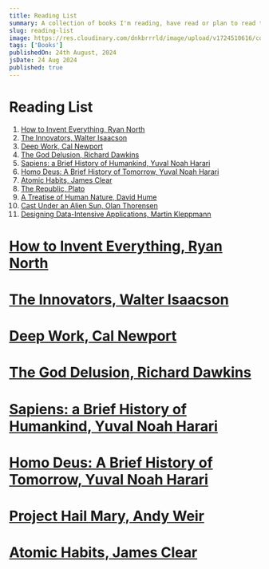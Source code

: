 ```yaml
---
title: Reading List
summary: A collection of books I'm reading, have read or plan to read this year (2024), in no particular order.
slug: reading-list
image: https://res.cloudinary.com/dnkbrrrld/image/upload/v1724510616/cover-edit_it984f.png
tags: ['Books']
publishedOn: 24th August, 2024
jsDate: 24 Aug 2024
published: true
---
```


<HeroImage
    src="https://res.cloudinary.com/dnkbrrrld/image/upload/v1724510616/cover-edit_it984f.png"
    alt="cover"
/>

# Reading List

1. [How to Invent Everything, Ryan North](#how-to-invent-everything)
2. [The Innovators, Walter Isaacson](#the-innovators-walter-isaacson)
3. [Deep Work, Cal Newport](#deep-work-cal-newport)
4. [The God Delusion, Richard Dawkins](#the-god-delusion-richard-dawkins)
5. [Sapiens: a Brief History of Humankind, Yuval Noah Harari](#sapiens-a-brief-history-of-humankind-yuval-noah-harari)
6. [Homo Deus: A Brief History of Tomorrow, Yuval Noah Harari](#homo-deus-a-brief-history-of-tomorrow-yuval-noah-harari)
7. [Atomic Habits, James Clear](#atomic-habits-james-clear)
8. [The Republic, Plato](#the-republic-plato)
9. [A Treatise of Human Nature, David Hume](#a-treatise-of-human-nature-david-hume)
10. [Cast Under an Alien Sun, Olan Thorensen](#cast-under-an-alien-sun-olan-thorensen)
11. [Designing Data-Intensive Applications, Martin Kleppmann](#designing-data-intensive-applications-martin-kleppmann)

# [How to Invent Everything, Ryan North](#how-to-invent-everything)

<Book
    src="https://res.cloudinary.com/dnkbrrrld/image/upload/v1724518041/book-how-to-invent-everything_fcp3gv.png"
    title="How to Invent Everything"
    description="What would you do if a time machine hurled you thousands of years into the past...and then broke? How would you survive? Could you improve on humanity's original timeline? And how hard would it be to domesticate a giant wombat?
"
    author="Ryan North"
    status="COMPLETED"
    percentage={100}
/>

# [The Innovators, Walter Isaacson](#the-innovators-walter-isaacson)

<Book
    src="https://res.cloudinary.com/dnkbrrrld/image/upload/v1724518429/book-the-innovators_ngjc2y.png"
    title="The Innovators"
    description="The Innovators is a masterly saga of collaborative genius destined to be the standard history of the digital revolution—and an indispensable guide to how innovation really happens. Isaacson begins the adventure with Ada Lovelace, Lord Byron's daughter, who pioneered computer programming in the 1840s."
    author="Walter Issacson"
    status="COMPLETED"
    percentage={100}
/>

# [Deep Work, Cal Newport](#deep-work-cal-newport)

<Book
    src="https://res.cloudinary.com/dnkbrrrld/image/upload/v1724519004/book-deep-work_enwmz0.png"
    title="Deep Work"
    description="Deep work is the ability to focus without distraction on a cognitively demanding task. It's a skill that allows you to quickly master complicated information and produce better results in less time. Deep Work will make you better at what you do and provide the sense of true fulfillment that comes from craftsmanship."
    author="Cal Newport"
    status="COMPLETED"
    percentage={100}
/>

# [The God Delusion, Richard Dawkins](#the-god-delusion-richard-dawkins)

<Book
    src="https://res.cloudinary.com/dnkbrrrld/image/upload/v1724519260/book-the-god-delusion_cmit7o.png"
    title="The God Delusion"
    description="With rigor and wit, Dawkins examines God in all his forms, from the sex-obsessed tyrant of the Old Testament to the more benign (but still illogical) Celestial Watchmaker favored by some Enlightenment thinkers. He eviscerates the major arguments for religion and demonstrates the supreme improbability of a supreme being."
    author="Richard Dawkins"
    status="PLAN TO READ"
    percentage={0}
/>

# [Sapiens: a Brief History of Humankind, Yuval Noah Harari](#sapiens-a-brief-history-of-humankind-yuval-noah-harari)

<Book
    src="https://res.cloudinary.com/dnkbrrrld/image/upload/v1724520037/book-sapiens_nilpsh.png"
    title="Sapiens"
    description="One hundred thousand years ago, at least six different species of humans inhabited Earth. Yet today there is only one—homo sapiens. What happened to the others? And what may happen to us?"
    author="Yuval Noah Harari"
    status="READING"
    percentage={60}
/>

# [Homo Deus: A Brief History of Tomorrow, Yuval Noah Harari](#homo-deus-a-brief-history-of-tomorrow-yuval-noah-harari)

<Book
    src="https://res.cloudinary.com/dnkbrrrld/image/upload/v1724520036/book-homo-deus_popzzg.png"
    title="Homo Deus"
    description="Over the past century humankind has managed to do the impossible and rein in famine, plague, and war. This may seem hard to accept, but, as Harari explains thorough, yet riveting—famine, plague and war have been transformed from incomprehensible and uncontrollable forces of nature into manageable challenges."
    author="Yuval Noah Harari"
    status="PLAN TO READ"
    percentage={0}
/>

# [Project Hail Mary, Andy Weir](#project-hail-mary-andy-weir)

<Book
    src="https://res.cloudinary.com/dnkbrrrld/image/upload/v1724520645/book-project-hail-mary_evqavc.png"
    title="Project Hail Mary"
    description="A lone astronaut. An impossible mission. An ally he never imagined. Ryland Grace is the sole survivor on a desperate, last-chance mission - and if he fails, humanity and the earth itself will perish. Except that right now, he doesn't know that. He can't even remember his own name, let alone the nature of his assignment or how to complete it."
    author="Andy Weir"
    status="PLAN TO READ"
    percentage={0}
/>

# [Atomic Habits, James Clear](#atomic-habits-james-clear)

<Book
    src="https://res.cloudinary.com/dnkbrrrld/image/upload/v1724520646/book-atomic-habits_oo3oiq.png"
    title="Atomic Habits"
    description="No matter your goals, Atomic Habits offers a proven framework for improving--every day. James Clear, one of the world's leading experts on habit formation, reveals practical strategies that will teach you exactly how to form good habits, break bad ones, and master the tiny behaviors that lead to remarkable results."
    author="James Clear"
    status="READING"
    percentage={80}
/>